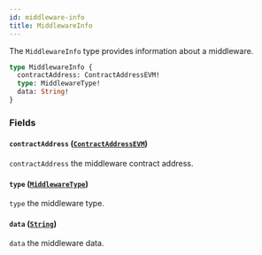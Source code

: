 ```yaml
---
id: middleware-info
title: MiddlewareInfo
---
```



The `MiddlewareInfo` type provides information about a middleware.

```graphql
type MiddlewareInfo {
  contractAddress: ContractAddressEVM!
  type: MiddlewareType!
  data: String!
}
```


### Fields

#### `contractAddress` ([`ContractAddressEVM`](/reference/scalars/contract-address-evm))

`contractAddress` the middleware contract address.


#### `type` ([`MiddlewareType`](/reference/enums/middleware-type))

`type` the middleware type.


#### `data` ([`String`](/reference/scalars/string))

`data` the middleware data.





